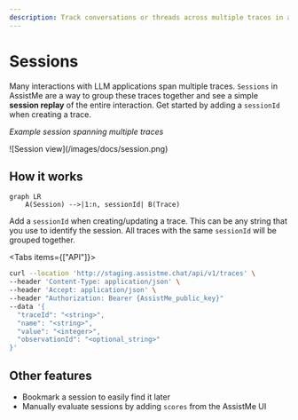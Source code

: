 ```yaml
---
description: Track conversations or threads across multiple traces in a single session.
---
```


# Sessions

Many interactions with LLM applications span multiple traces. `Sessions` in AssistMe are a way to group these traces together and see a simple **session replay** of the entire interaction. Get started by adding a `sessionId` when creating a trace.

_Example session spanning multiple traces_

<Frame border fullWidth>
  ![Session view](/images/docs/session.png)
</Frame>

## How it works

```mermaid
graph LR
    A(Session) -->|1:n, sessionId| B(Trace)
```

Add a `sessionId` when creating/updating a trace. This can be any string that you use to identify the session. All traces with the same `sessionId` will be grouped together.

<Tabs items={["API"]}>
  <Tab>
 
  ```bash
  curl --location 'http://staging.assistme.chat/api/v1/traces' \
  --header 'Content-Type: application/json' \
  --header 'Accept: application/json' \
  --header "Authorization: Bearer {AssistMe_public_key}"
  --data '{
    "traceId": "<string>",
    "name": "<string>",
    "value": "<integer>",
    "observationId": "<optional_string>"
  }'
  ```
 
  </Tab>


</Tabs>


## Other features

- Bookmark a session to easily find it later
- Manually evaluate sessions by adding `scores` from the AssistMe UI
